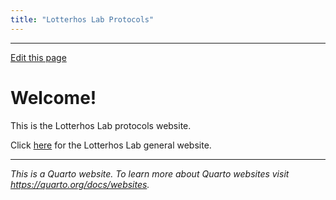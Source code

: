 ```yaml
---
title: "Lotterhos Lab Protocols"
---
```

------------------------------------------------------------------------

[Edit this page](https://github.com/DrK-Lo/lotterhoslabprotocols/edit/main/index.qmd)

# Welcome!

This is the Lotterhos Lab protocols website.

Click [here](https://sites.google.com/site/katielotterhos/home) for the Lotterhos Lab general website.


------------------------------------------------------------------------

_This is a Quarto website. 
To learn more about Quarto websites visit <https://quarto.org/docs/websites>._
